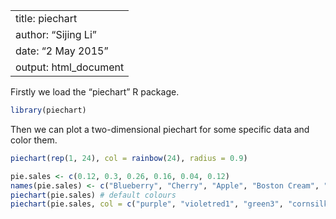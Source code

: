 <!--
%\VignetteEngine{knitr::knitr}
%\VignetteIndexEntry{piechart}
-->
---
title: piechart
author: "Sijing Li"
date: "2 May 2015"
output: html_document
---

Firstly we load the "piechart" R package.
```r
library(piechart)
```

Then we can plot a two-dimensional piechart for some specific data and color them.
```r
piechart(rep(1, 24), col = rainbow(24), radius = 0.9)

pie.sales <- c(0.12, 0.3, 0.26, 0.16, 0.04, 0.12)
names(pie.sales) <- c("Blueberry", "Cherry", "Apple", "Boston Cream", "Other", "Vanilla Cream")
piechart(pie.sales) # default colours
piechart(pie.sales, col = c("purple", "violetred1", "green3", "cornsilk", "cyan", "white"))
```

      
